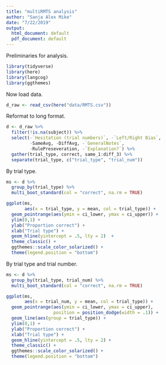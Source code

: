 ```yaml
---
title: "multiRMTS analysis"
author: "Sanja Alex Mike"
date: "7/22/2019"
output:
  html_document: default
  pdf_document: default
---
```


Preliminaries for analysis.

```r
library(tidyverse)
library(here)
library(langcog)
library(ggthemes)
```

Now load data. 

```r
d_raw <- read_csv(here("data/RMTS.csv"))
```

Reformat to long format. 

```r
d <- d_raw %>%
  filter(!is.na(subject)) %>%
  select(-`Hesitation (trial numbers)`, -`Left/Right Bias`,
         -SameAvg, -DiffAvg, -`GeneralNotes`,
         -RulePreseveration, -`Explanation?`) %>%
  gather(trial_type, correct, same_1:diff_3) %>%
  separate(trial_type, c("trial_type", "trial_num"))
```


By trial type.

```r
ms <- d %>%
  group_by(trial_type) %>%
  multi_boot_standard(col = "correct", na.rm = TRUE)

ggplot(ms, 
       aes(x = trial_type, y = mean, col = trial_type)) + 
  geom_pointrange(aes(ymin = ci_lower, ymax = ci_upper)) + 
  ylim(0,1) + 
  ylab("Proportion correct") + 
  xlab("Trial type") + 
  geom_hline(yintercept = .5, lty = 2)  +
  theme_classic() + 
  ggthemes::scale_color_solarized() + 
  theme(legend.position = "bottom")

```

By trial type and trial number.

```r
ms <- d %>%
  group_by(trial_type, trial_num) %>%
  multi_boot_standard(col = "correct", na.rm = TRUE)

ggplot(ms, 
       aes(x = trial_num, y = mean, col = trial_type)) + 
  geom_pointrange(aes(ymin = ci_lower, ymax = ci_upper), 
                  position = position_dodge(width = .1)) + 
  geom_line(aes(group = trial_type)) + 
  ylim(0,1) + 
  ylab("Proportion correct") + 
  xlab("Trial type") + 
  geom_hline(yintercept = .5, lty = 2) +
  theme_classic() + 
  ggthemes::scale_color_solarized() + 
  theme(legend.position = "bottom")

```

